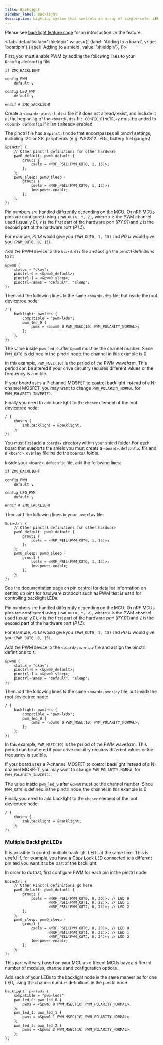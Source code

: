 ```yaml
---
title: Backlight
sidebar_label: Backlight
description: Lighting system that controls an array of single-color LEDs.
---
```



Please see [backlight feature page](../../../features/backlight.md) for an introduction on the feature.

<Tabs
  defaultValue="shieldpin"
  values={[
  {label: 'Adding to a board', value: 'boardpin'},{label: 'Adding to a shield', value: 'shieldpin'},
]}>

<TabItem value="boardpin">

First, you must enable PWM by adding the following lines to your `Kconfig.defconfig` file:

```kconfig
if ZMK_BACKLIGHT

config PWM
    default y

config LED_PWM
    default y

endif # ZMK_BACKLIGHT
```

Create a `<board>-pinctrl.dtsi` file if it does not already exist, and include it at the beginning of the `<board>.dts` file. `CONFIG_PINCTRL=y` must be added to `<board>_defconfig` if it isn't already enabled.

The pinctrl file has a `&pinctrl` node that encompasses all pinctrl settings, including I2C or SPI peripherals (e.g. WS2812 LEDs, battery fuel gauges):

```dts
&pinctrl {
    // Other pinctrl definitions for other hardware
    pwm0_default: pwm0_default {
        group1 {
            psels = <NRF_PSEL(PWM_OUT0, 1, 13)>;
        };
    };
    pwm0_sleep: pwm0_sleep {
        group1 {
            psels = <NRF_PSEL(PWM_OUT0, 1, 13)>;
            low-power-enable;
        };
    };
};
```

Pin numbers are handled differently depending on the MCU. On nRF MCUs pins are configured using `(PWM_OUTX, Y, Z)`, where `X` is the PWM channel used (usually 0), `Y` is the first part of the hardware port (_PY.01_) and `Z` is the second part of the hardware port (_P1.Z_).

For example, _P1.13_ would give you `(PWM_OUT0, 1, 13)` and _P0.15_ would give you `(PWM_OUT0, 0, 15)`.

Add the PWM device to the `board.dts` file and assign the pinctrl definitions to it:

```dts
&pwm0 {
    status = "okay";
    pinctrl-0 = <&pwm0_default>;
    pinctrl-1 = <&pwm0_sleep>;
    pinctrl-names = "default", "sleep";
};
```

Then add the following lines to the same `<board>.dts` file, but inside the root devicetree node:

```dts
/ {
    backlight: pwmleds {
        compatible = "pwm-leds";
        pwm_led_0 {
            pwms = <&pwm0 0 PWM_MSEC(10) PWM_POLARITY_NORMAL>;
        };
    };
};
```

The value inside `pwm_led_0` after `&pwm0` must be the channel number. Since `PWM_OUT0` is defined in the pinctrl node, the channel in this example is 0.

In this example, `PWM_MSEC(10)` is the period of the PWM waveform. This period can be altered if your drive circuitry requires different values or the frequency is audible.

If your board uses a P-channel MOSFET to control backlight instead of a N-channel MOSFET, you may want to change `PWM_POLARITY_NORMAL` for `PWM_POLARITY_INVERTED`.

Finally you need to add backlight to the `chosen` element of the root devicetree node:

```dts
/ {
    chosen {
        zmk,backlight = &backlight;
    };
};
```

</TabItem>
<TabItem value="shieldpin">

You must first add a `boards/` directory within your shield folder. For each board that supports the shield you must create a `<board>.defconfig` file and a `<board>.overlay` file inside the `boards/` folder.

Inside your `<board>.defconfig` file, add the following lines:

```kconfig
if ZMK_BACKLIGHT

config PWM
    default y

config LED_PWM
    default y

endif # ZMK_BACKLIGHT
```

Then add the following lines to your `.overlay` file:

```dts
&pinctrl {
    // Other pinctrl definitions for other hardware
    pwm0_default: pwm0_default {
        group1 {
            psels = <NRF_PSEL(PWM_OUT0, 1, 13)>;
        };
    };
    pwm0_sleep: pwm0_sleep {
        group1 {
            psels = <NRF_PSEL(PWM_OUT0, 1, 13)>;
            low-power-enable;
        };
    };
};
```

See the documentation page on [pin control](../pinctrl.mdx) for detailed information on setting up pins for hardware protocols such as PWM that is used for controlling backlight LEDs.

Pin numbers are handled differently depending on the MCU. On nRF MCUs pins are configured using `(PWM_OUTX, Y, Z)`, where `X` is the PWM channel used (usually 0), `Y` is the first part of the hardware port (_PY.01_) and `Z` is the second part of the hardware port (_P1.Z_).

For example, _P1.13_ would give you `(PWM_OUT0, 1, 13)` and _P0.15_ would give you `(PWM_OUT0, 0, 15)`.

Add the PWM device to the `<board>.overlay` file and assign the pinctrl definitions to it:

```dts
&pwm0 {
    status = "okay";
    pinctrl-0 = <&pwm0_default>;
    pinctrl-1 = <&pwm0_sleep>;
    pinctrl-names = "default", "sleep";
};
```

Then add the following lines to the same `<board>.overlay` file, but inside the root devicetree node:

```
/ {
    backlight: pwmleds {
        compatible = "pwm-leds";
        pwm_led_0 {
            pwms = <&pwm0 0 PWM_MSEC(10) PWM_POLARITY_NORMAL>;
        };
    };
};
```

In this example, `PWM_MSEC(10)` is the period of the PWM waveform. This period can be altered if your drive circuitry requires different values or the frequency is audible.

If your board uses a P-channel MOSFET to control backlight instead of a N-channel MOSFET, you may want to change `PWM_POLARITY_NORMAL` for `PWM_POLARITY_INVERTED`.

The value inside `pwm_led_0` after `&pwm0` must be the channel number. Since `PWM_OUT0` is defined in the pinctrl node, the channel in this example is 0.

Finally you need to add backlight to the `chosen` element of the root devicetree node:

```dts
/ {
    chosen {
        zmk,backlight = &backlight;
    };
};
```

</TabItem>
</Tabs>

### Multiple Backlight LEDs

It is possible to control multiple backlight LEDs at the same time. This is useful if, for example, you have a Caps Lock LED connected to a different pin and you want it to be part of the backlight.

In order to do that, first configure PWM for each pin in the pinctrl node:

```dts
&pinctrl {
    // Other Pinctrl definitions go here
    pwm0_default: pwm0_default {
        group1 {
            psels = <NRF_PSEL(PWM_OUT0, 0, 20)>, // LED 0
                    <NRF_PSEL(PWM_OUT1, 0, 22)>, // LED 1
                    <NRF_PSEL(PWM_OUT2, 0, 24)>; // LED 2
        };
    };
    pwm0_sleep: pwm0_sleep {
        group1 {
            psels = <NRF_PSEL(PWM_OUT0, 0, 20)>, // LED 0
                    <NRF_PSEL(PWM_OUT1, 0, 22)>, // LED 1
                    <NRF_PSEL(PWM_OUT2, 0, 24)>; // LED 2
            low-power-enable;
        };
    };
};
```

This part will vary based on your MCU as different MCUs have a different number of modules, channels and configuration options.

Add each of your LEDs to the backlight node in the same manner as for one LED, using the channel number definitions in the pinctrl node:

```dts
backlight: pwmleds {
    compatible = "pwm-leds";
    pwm_led_0: pwm_led_0 {
        pwms = <&pwm0 0 PWM_MSEC(10) PWM_POLARITY_NORMAL>;
    };
    pwm_led_1: pwm_led_1 {
        pwms = <&pwm0 1 PWM_MSEC(10) PWM_POLARITY_NORMAL>;
    };
    pwm_led_2: pwm_led_2 {
        pwms = <&pwm0 2 PWM_MSEC(10) PWM_POLARITY_NORMAL>;
    };
};
```
